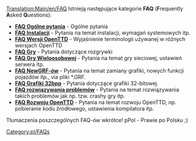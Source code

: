 [[Translation:Main/en/FAQ]]{{pl/Spis treści}}
Istnieją następujące kategorie '''FAQ''' ('''F'''requently '''A'''sked '''Q'''uestions):

*''' [[Main/pl/FAQ Ogólne pytania|FAQ Ogólne pytania]]''' - Ogólne pytania
*''' [[Main/pl/FAQ Instalacji|FAQ Instalacji]]''' - Pytania na temat instalacji, wymagań systemowych itp.
*''' [[Main/pl/FAQ Wersje OpenTTD|FAQ Wersji OpenTTD]]''' - Wyjaśnienie terminologii używanej w różnych wersjach OpenTTD
*''' [[Main/pl/FAQ rozgrywki|FAQ Gry]]''' - Pytania dotyczące rozgrywki
*''' [[Main/pl/FAQ Gry Wieloosobowej|FAQ Gry Wieloosobowej]]''' - Pytania na temat gry sieciowej, ustawień serwera itp.
*''' [[Main/pl/FAQ NewGRF|FAQ NewGRF-ów]]''' - Pytania na temat zamiany grafiki, nowych funkcji pojazdów itp., via pliki *.GRF.
*''' [[Main/pl/FAQ Grafiki 32bpp|FAQ Grafiki 32bpp]]''' - Pytania dotyczące grafiki 32-bitowej.
*''' [[Main/pl/FAQ rozwiązywania problemów|FAQ rozwiązywania problemów]]''' - Pytania na temat rozwiązywania takich problemów jak np. tzw. crashy gry itp.
*''' [[Main/pl/FAQ rozwoju|FAQ Rozwoju OpenTTD]]''' - Pytania na temat rozwoju OpenTTD, np. pobieranie kodu źródłowego, ustawienia kompilatora itp.

Tłumaczenia poszczególnych FAQ-ów wkrótce!
pPol - Prawie po Polsku ;)

[[Category:pl/FAQs]]